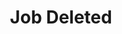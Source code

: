---
title: 'Job Deleted'
description: 'This event is triggered whenever an Job is deleted from a company.'
---
